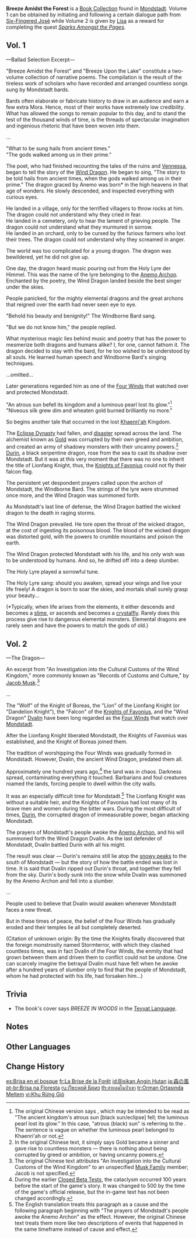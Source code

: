 {{Book Collection Infobox
|image     = Book Breeze Amidst the Forest.png
|quality   = 3
|volumes   = 2
|vol1      = [[Mondstadt's Library]]<br />From [[Six-Fingered José]] in [[Mondstadt]]
|vol2      = Given by [[Lisa]] as a reward for completing the quest ''[[Sparks Amongst the Pages]]''
}}
'''Breeze Amidst the Forest''' is a [[Book Collection]] found in [[Mondstadt]]. Volume 1 can be obtained by initiating and following a certain dialogue path from [[Six-Fingered José]] while Volume 2 is given by [[Lisa]] as a reward for completing the quest ''[[Sparks Amongst the Pages]]''.

==Vol. 1==
{{Description|A collection of [[Mondstadt]] ballads, recorded, compiled, and arranged by scholars centuries ago.}}

&mdash;Ballad Selection Excerpt&mdash;

"Breeze Amidst the Forest" and "Breeze Upon the Lake" constitute a two-volume collection of narrative poems. The compilation is the result of the tireless work of scholars who have recorded and arranged countless songs sung by Mondstadt bards.

Bards often elaborate or fabricate history to draw in an audience and earn a few extra Mora. Hence, most of their works have extremely low credibility. What has allowed the songs to remain popular to this day, and to stand the test of the thousand winds of time, is the threads of spectacular imagination and ingenious rhetoric that have been woven into them.

...

"What to be sung hails from ancient times."<br />
"The gods walked among us in their prime."

The poet, who had finished recounting the tales of the ruins and [[Vennessa]], began to tell the story of the [[Dvalin|Wind Dragon]]. He began to sing, "The story to be told hails from ancient times, when the gods walked among us in their prime." The dragon graced by Anemo was born* in the high heavens in that age of wonders. He slowly descended, and inspected everything with curious eyes.

He landed in a village, only for the terrified villagers to throw rocks at him. The dragon could not understand why they cried in fear.<br />
He landed in a cemetery, only to hear the lament of grieving people. The dragon could not understand what they murmured in sorrow.<br />
He landed in an orchard, only to be cursed by the furious farmers who lost their trees. The dragon could not understand why they screamed in anger.

The world was too complicated for a young dragon. The dragon was bewildered, yet he did not give up.

One day, the dragon heard music pouring out from the Holy Lyre der Himmel. This was the name of the lyre belonging to the [[Barbatos|Anemo Archon]]. Enchanted by the poetry, the Wind Dragon landed beside the best singer under the skies.

People panicked, for the mighty elemental dragons and the great archons that reigned over the earth had never seen eye to eye.

"Behold his beauty and benignity!" The Windborne Bard sang.

"But we do not know him," the people replied.

What mysterious magic lies behind music and poetry that has the power to mesmerize both dragons and humans alike? I, for one, cannot fathom it. The dragon decided to stay with the bard, for he too wished to be understood by all souls. He learned human speech and Windborne Bard's singing techniques.

...omitted...

Later generations regarded him as one of the [[Four Winds]] that watched over and protected Mondstadt.

"An atrous sun befell its kingdom and a luminous pearl lost its glow."<ref group="Note">The original Chinese version says {{zh|古国黑日落，明珠失其光}}, which may be intended to be read as "The ancient kingdom's atrous sun [black sun/eclipse] fell; the luminous pearl lost its glow." In this case, "atrous (black) sun" is referring to the {{Lang|Eclipse Dynasty|zh=黑日王朝}}. The sentence is vague on whether the luminous pearl belonged to Khaenri'ah or not.</ref><br />
"Niveous silk grew dim and wheaten gold burned brilliantly no more."

So begins another tale that occurred in the lost [[Khaenri'ah]] Kingdom.

The [[Eclipse Dynasty]] had fallen, and [[Cataclysm|disaster]] spread across the land. The alchemist known as [[Gold]] was corrupted by their own greed and ambition, and created an army of shadowy monsters with their uncanny powers.<ref group="Note">In the original Chinese text, it simply says Gold became a sinner and gave rise to countless monsters &mdash; there is nothing about being corrupted by greed or ambition, or having uncanny powers.</ref> [[Durin]], a black serpentine dragon, rose from the sea to cast its shadow over Mondstadt. But it was at this very moment that there was no one to inherit the title of Lionfang Knight, thus, the [[Knights of Favonius]] could not fly their falcon flag.

The persistent yet despondent prayers called upon the archon of Mondstadt, the Windborne Bard. The strings of the lyre were strummed once more, and the Wind Dragon was summoned forth.

As Mondstadt's last line of defense, the Wind Dragon battled the wicked dragon to the death in raging storms.

The Wind Dragon prevailed. He tore open the throat of the wicked dragon, at the cost of ingesting its poisonous blood. The blood of the wicked dragon was distorted gold, with the powers to crumble mountains and poison the earth.

The Wind Dragon protected Mondstadt with his life, and his only wish was to be understood by humans. And so, he drifted off into a deep slumber.

The Holy Lyre played a sorrowful tune.

The Holy Lyre sang: should you awaken, spread your wings and live your life freely! A dragon is born to soar the skies, and mortals shall surely grasp your beauty...

(*Typically, when life arises from the elements, it either descends and becomes a [[slime]], or ascends and becomes a [[crystalfly]]. Rarely does this process give rise to dangerous elemental monsters. Elemental dragons are rarely seen and have the powers to match the gods of old.)

==Vol. 2==
{{Description|A supplement to the "Breeze Amidst the Forest" ballad selection with excerpts from various sources.<br />It tells the story of the Dragon of Mondstadt.}}

&mdash;The Dragon&mdash;

An excerpt from "An Investigation into the Cultural Customs of the Wind Kingdom," more commonly known as "Records of Customs and Culture," by [[Jacob Musk]].<ref group="Note">The original Chinese text attributes "An Investigation into the Cultural Customs of the Wind Kingdom" to an unspecified [[Musk Family]] member; Jacob is not specified.</ref>

...

The "Wolf" of the Knight of Boreas, the "Lion" of the Lionfang Knight (or "Dandelion Knight"), the "Falcon" of the [[Knights of Favonius]], and the "Wind Dragon" [[Dvalin]] have been long regarded as the [[Four Winds]] that watch over [[Mondstadt]].

After the Lionfang Knight liberated Mondstadt, the Knights of Favonius was established, and the Knight of Boreas joined them.

The tradition of worshipping the Four Winds was gradually formed in Mondstadt. However, Dvalin, the ancient Wind Dragon, predated them all.

Approximately one hundred years ago,<ref group="Note">During the earlier [[Beta|Closed Beta Test]]s, the cataclysm occurred 100 years before the start of the game's story. It was changed to 500 by the time of the game's official release, but the in-game text has not been changed accordingly.</ref> the land was in chaos. Darkness spread, contaminating everything it touched. Barbarians and foul creatures roamed the lands, forcing people to dwell within the city walls.

It was an especially difficult time for Mondstadt.<ref group="Note">The English translation treats this paragraph as a cause and the following paragraph beginning with "The prayers of Mondstadt's people awoke the Anemo Archon" as the effect. However, the original Chinese text treats them more like two descriptions of events that happened in the same timeframe instead of cause and effect.</ref> The Lionfang Knight was without a suitable heir, and the Knights of Favonius had lost many of its brave men and women during the bitter wars. During the most difficult of times, [[Durin]], the corrupted dragon of immeasurable power, began attacking Mondstadt.

The prayers of Mondstadt's people awoke the [[Barbatos|Anemo Archon]], and his will summoned forth the Wind Dragon Dvalin. As the last defender of Mondstadt, Dvalin battled Durin with all his might.

The result was clear &mdash; Durin's remains still lie atop the [[Dragonspine|snowy peaks]] to the south of Mondstadt &mdash; but the story of how the battle ended was lost in time. It is said that Dvalin ripped out Durin's throat, and together they fell from the sky. Durin's body sunk into the snow while Dvalin was summoned by the Anemo Archon and fell into a slumber.

...

People used to believe that Dvalin would awaken whenever Mondstadt faces a new threat.

But in these times of peace, the belief of the Four Winds has gradually eroded and their temples lie all but completely deserted.

(Citation of unknown origin: By the time the Knights finally discovered that the foreign monstrosity named Stormterror, with which they clashed countless times, was in fact Dvalin of the Four Winds, the enmity that had grown between them and driven them to conflict could not be undone. One can scarcely imagine the betrayal Dvalin must have felt when he awoke after a hundred years of slumber only to find that the people of Mondstadt, whom he had protected with his life, had forsaken him...)

==Trivia==
*The book's cover says ''BREEZE IN WOODS'' in the [[Teyvat Language]].

==Notes==
{{Reflist|note=1}}

==Other Languages==
{{Other Languages
|en      = Breeze Amidst the Forest
|zhs     = 林间风
|zhs_rm  = Lín Jiàn Fēng
|zht     = 林間風
|zht_rm  = Lín Jiàn Fēng
|zh_tl   = Wind Amidst the Forest
|ja      = 森の風
|ja_rm   = Mori no Kaze
|ja_tl   = Wind of the Forest
|ko      = 숲속의 바람
|ko_rm   = Supsok-ui Baram
|ko_tl   = Winds in the Forest
|es      = Brisa en el bosque
|es_tl   = Breeze in the Forest
|fr      = La Brise de la Forêt
|fr_tl   = The Forest Breeze
|ru      = Сборник стихов
|ru_tl   = Collection of Poetry
|th      = สายลมในป่าเขา
|th_rm   = Sailom nai pa khao sut
|th_tl   = Breeze in the Forest and Mountain
|vi      = Khu Rừng Gió
|vi_tl   = 
|de      = Waldluft
|de_tl   = Forest Breeze
|id      = Bisikan Hutan
|id_tl   = Forest Whisper
|pt      = Brisa na Floresta
|pt_tl   = 
|tr      = Orman Esintisi
|tr_tl   = 
|it      = Brezza nella foresta
|it_tl   = 
}}

==Change History==
{{Change History|1.0}}

[[es:Brisa en el bosque]]
[[fr:La Brise de la Forêt]]
[[id:Bisikan Angin Hutan]]
[[ja:森の風]]
[[pt-br:Brisa na Floresta]]
[[ru:Лесной Бриз]]
[[th:สายลมในป่าเขา]]
[[tr:Orman Ortasında Meltem]]
[[vi:Khu Rừng Gió]]